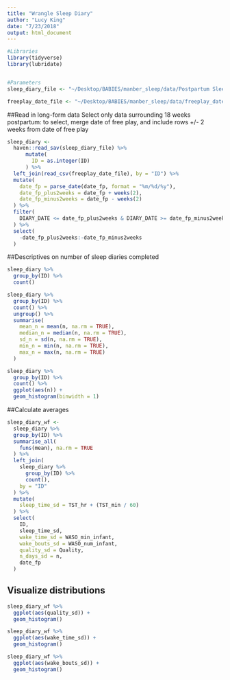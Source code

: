 ```yaml
---
title: "Wrangle Sleep Diary"
author: "Lucy King"
date: "7/23/2018"
output: html_document
---
```


```r
#Libraries
library(tidyverse)
library(lubridate)


#Parameters
sleep_diary_file <- "~/Desktop/BABIES/manber_sleep/data/Postpartum Sleep diaries/POSTPARTUM DIARIES.sav"

freeplay_date_file <- "~/Desktop/BABIES/manber_sleep/data/freeplay_date.csv"
```

##Read in long-form data
Select only data surrounding 18 weeks postpartum: to select, merge date of free play, and include rows +/- 2 weeks from date of free play

```r
sleep_diary <-
  haven::read_sav(sleep_diary_file) %>% 
      mutate(
        ID = as.integer(ID)
      ) %>% 
  left_join(read_csv(freeplay_date_file), by = "ID") %>% 
  mutate(
    date_fp = parse_date(date_fp, format = "%m/%d/%y"),
    date_fp_plus2weeks = date_fp + weeks(2),
    date_fp_minus2weeks = date_fp - weeks(2)
  ) %>% 
  filter(
    DIARY_DATE <= date_fp_plus2weeks & DIARY_DATE >= date_fp_minus2weeks 
  ) %>% 
  select(
    -date_fp_plus2weeks:-date_fp_minus2weeks
  )
```

##Descriptives on number of sleep diaries completed
```r
sleep_diary %>% 
  group_by(ID) %>% 
  count()

sleep_diary %>% 
  group_by(ID) %>% 
  count() %>% 
  ungroup() %>% 
  summarise(
    mean_n = mean(n, na.rm = TRUE),
    median_n = median(n, na.rm = TRUE),
    sd_n = sd(n, na.rm = TRUE),
    min_n = min(n, na.rm = TRUE),
    max_n = max(n, na.rm = TRUE)
  )

sleep_diary %>% 
  group_by(ID) %>% 
  count() %>% 
  ggplot(aes(n)) +
  geom_histogram(binwidth = 1)
```

##Calculate averages
```r
sleep_diary_wf <- 
  sleep_diary %>% 
  group_by(ID) %>% 
  summarise_all(
    funs(mean), na.rm = TRUE
  ) %>% 
  left_join(
    sleep_diary %>% 
      group_by(ID) %>% 
      count(),
    by = "ID"
  ) %>% 
  mutate(
    sleep_time_sd = TST_hr + (TST_min / 60)
  ) %>% 
  select(
    ID,
    sleep_time_sd,
    wake_time_sd = WASO_min_infant,
    wake_bouts_sd = WASO_num_infant,
    quality_sd = Quality,
    n_days_sd = n,
    date_fp
  )

```

## Visualize distributions
```r
sleep_diary_wf %>% 
  ggplot(aes(quality_sd)) +
  geom_histogram()
```


```r
sleep_diary_wf %>% 
  ggplot(aes(wake_time_sd)) +
  geom_histogram()

sleep_diary_wf %>% 
  ggplot(aes(wake_bouts_sd)) +
  geom_histogram()
```

